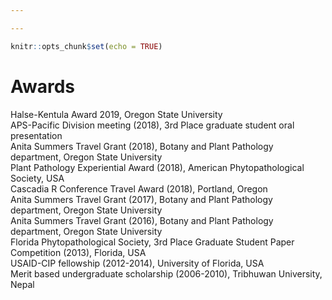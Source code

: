 ```yaml
---

---
```


```r
knitr::opts_chunk$set(echo = TRUE)
```

# **Awards**

Halse-Kentula Award 2019, Oregon State University <br>
APS-Pacific Division meeting (2018), 3rd Place graduate student oral presentation <br>
Anita Summers Travel Grant (2018), Botany and Plant Pathology department, Oregon State University <br>
Plant Pathology Experiential Award (2018), American Phytopathological Society, USA <br>
Cascadia R Conference Travel Award (2018), Portland, Oregon <br>
Anita Summers Travel Grant (2017), Botany and Plant Pathology department, Oregon State University <br> 
Anita Summers Travel Grant (2016), Botany and Plant Pathology department, Oregon State University <br>
Florida Phytopathological  Society, 3rd Place Graduate Student Paper Competition (2013), Florida, USA <br>
USAID-CIP fellowship (2012-2014), University of Florida, USA <br>
Merit based undergraduate scholarship (2006-2010), Tribhuwan University, Nepal <br>

